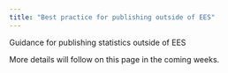 ```yaml
---
title: "Best practice for publishing outside of EES"
---
```


<p class="text-muted">Guidance for publishing statistics outside of EES</p>

More details will follow on this page in the coming weeks.

